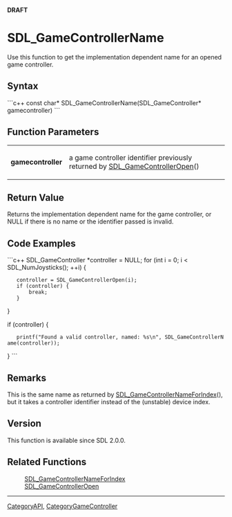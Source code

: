 '''DRAFT'''

<!-- #*^*^*^*^*See http://wiki.libsdl.org/moin.cgi/SGFunctions for details on editing this page*^*^*^*^* -->


= SDL_GameControllerName =
Use this function to get the implementation dependent name for an opened game controller.



== Syntax ==
```c++
const char* SDL_GameControllerName(SDL_GameController* gamecontroller)
```


== Function Parameters ==
{|
|'''gamecontroller'''
|a game controller identifier previously returned by [[SDL_GameControllerOpen]]()
|}


== Return Value ==
Returns the implementation dependent name for the game controller, or NULL if there is no name or the identifier passed is invalid.

== Code Examples ==
```c++
SDL_GameController *controller = NULL;
for (int i = 0; i < SDL_NumJoysticks(); ++i) {
    controller = SDL_GameControllerOpen(i);
    if (controller) {
        break;
    }
}

if (controller) {
    printf("Found a valid controller, named: %s\n", SDL_GameControllerName(controller));
}
```


== Remarks ==
This is the same name as returned by [[SDL_GameControllerNameForIndex]](), but it takes a controller identifier instead of the (unstable) device index.


== Version ==
This function is available since SDL 2.0.0.


== Related Functions ==
:[[SDL_GameControllerNameForIndex]]
:[[SDL_GameControllerOpen]]

----
[[CategoryAPI]], [[CategoryGameController]]
<!-- #See the Style Guide for instructions on editing the footer. -->
